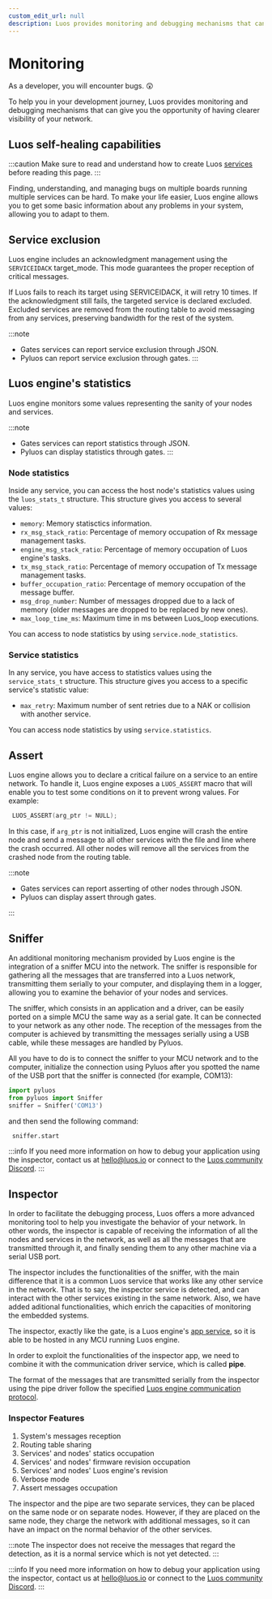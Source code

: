 ```yaml
---
custom_edit_url: null
description: Luos provides monitoring and debugging mechanisms that can give you the opportunity of having clearer visibility of your network.
---
```


# Monitoring

As a developer, you will encounter bugs. 😲

To help you in your development journey, Luos provides monitoring and debugging mechanisms that can give you the opportunity of having clearer visibility of your network.

## Luos self-healing capabilities

:::caution
Make sure to read and understand how to create Luos [services](../luos-technology/services) before reading this page.
:::

Finding, understanding, and managing bugs on multiple boards running multiple services can be hard. To make your life easier, Luos engine allows you to get some basic information about any problems in your system, allowing you to adapt to them.

## Service exclusion

Luos engine includes an acknowledgment management using the `SERVICEIDACK` target_mode. This mode guarantees the proper reception of critical messages.

If Luos fails to reach its target using SERVICEIDACK, it will retry 10 times. If the acknowledgment still fails, the targeted service is declared excluded. Excluded services are removed from the routing table to avoid messaging from any services, preserving bandwidth for the rest of the system.

:::note

- Gates services can report service exclusion through JSON.
- Pyluos can report service exclusion through gates.
  :::

## Luos engine's statistics

Luos engine monitors some values representing the sanity of your nodes and services.

:::note

- Gates services can report statistics through JSON.
- Pyluos can display statistics through gates.
  :::

### Node statistics

Inside any service, you can access the host node's statistics values using the `luos_stats_t` structure.
This structure gives you access to several values:

- `memory`: Memory statisctics information.
- `rx_msg_stack_ratio`: Percentage of memory occupation of Rx message management tasks.
- `engine_msg_stack_ratio`: Percentage of memory occupation of Luos engine's tasks.
- `tx_msg_stack_ratio`: Percentage of memory occupation of Tx message management tasks.
- `buffer_occupation_ratio`: Percentage of memory occupation of the message buffer.
- `msg_drop_number`: Number of messages dropped due to a lack of memory (older messages are dropped to be replaced by new ones).
- `max_loop_time_ms`: Maximum time in ms between Luos_loop executions.

You can access to node statistics by using `service.node_statistics`.

### Service statistics

In any service, you have access to statistics values using the `service_stats_t` structure.
This structure gives you access to a specific service's statistic value:

- `max_retry`: Maximum number of sent retries due to a NAK or collision with another service.

You can access node statistics by using `service.statistics`.

## Assert

Luos engine allows you to declare a critical failure on a service to an entire network.
To handle it, Luos engine exposes a `LUOS_ASSERT` macro that will enable you to test some conditions on it to prevent wrong values.
For example:

```c
 LUOS_ASSERT(arg_ptr != NULL);
```

In this case, if `arg_ptr` is not initialized, Luos engine will crash the entire node and send a message to all other services with the file and line where the crash occurred. All other nodes will remove all the services from the crashed node from the routing table.

:::note

- Gates services can report asserting of other nodes through JSON.
- Pyluos can display assert through gates.

:::

## Sniffer

An additional monitoring mechanism provided by Luos engine is the integration of a sniffer MCU into the network. The sniffer is responsible for gathering all the messages that are transferred into a Luos network, transmitting them serially to your computer, and displaying them in a logger, allowing you to examine the behavior of your nodes and services.

The sniffer, which consists in an application and a driver, can be easily ported on a simple MCU the same way as a serial gate. It can be connected to your network as any other node. The reception of the messages from the computer is achieved by transmitting the messages serially using a USB cable, while these messages are handled by Pyluos.

All you have to do is to connect the sniffer to your MCU network and to the computer, initialize the connection using Pyluos after you spotted the name of the USB port that the sniffer is connected (for example, COM13):

```python
import pyluos
from pyluos import Sniffer
sniffer = Sniffer('COM13')
```

and then send the following command:

```python
 sniffer.start
```

:::info
If you need more information on how to debug your application using the inspector, contact us at [hello@luos.io](mailto:hello@luos.io) or connect to the [Luos community Discord](https://discord.gg/luos).
:::

## Inspector

In order to facilitate the debugging process, Luos offers a more advanced monitoring tool to help you investigate the behavior of your network. In other words, the inspector is capable of receiving the information of all the nodes and services in the network, as well as all the messages that are transmitted through it, and finally sending them to any other machine via a serial USB port.

The inspector includes the functionalities of the sniffer, with the main difference that it is a common Luos service that works like any other service in the network. That is to say, the inspector service is detected, and can interact with the other services existing in the same network. Also, we have added aditional functionalities, which enrich the capacities of monitoring the embedded systems.

The inspector, exactly like the gate, is a Luos engine's [app service](../luos-technology/services#apps-guidelines), so it is able to be hosted in any MCU running Luos engine.

In order to exploit the functionalities of the inspector app, we need to combine it with the communication driver service, which is called **pipe**.

The format of the messages that are transmitted serially from the inspector using the pipe driver follow the specified [Luos engine communication protocol](../luos-technology/messages).

### Inspector Features

1. System's messages reception
2. Routing table sharing
3. Services' and nodes' statics occupation
4. Services' and nodes' firmware revision occupation
5. Services' and nodes' Luos engine's revision
6. Verbose mode
7. Assert messages occupation

The inspector and the pipe are two separate services, they can be placed on the same node or on separate nodes. However, if they are placed on the same node, they charge the network with additional messages, so it can have an impact on the normal behavior of the other services.

:::note
The inspector does not receive the messages that regard the detection, as it is a normal service which is not yet detected.
:::

:::info
If you need more information on how to debug your application using the inspector, contact us at [hello@luos.io](mailto:hello@luos.io) or connect to the [Luos community Discord](https://discord.gg/luos).
:::
